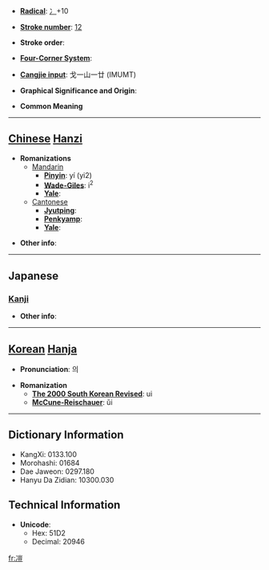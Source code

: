 * '''[[Wiktionary:Chinese radical index| Radical]]''': [[Wiktionary:Chinese radical index 冫|冫]]+10

* '''[[Wiktionary:Chinese total strokes index|Stroke number]]''': [[Wiktionary:Chinese total strokes index 12|12]]

* '''Stroke order''': 

* '''[[Wiktionary:Chinese four corner index|Four-Corner System]]''': 

* '''[[Wiktionary:Chinese Cangjie index|Cangjie input]]''': 戈一山一廿 (IMUMT)

* '''Graphical Significance and Origin''': 

* '''Common Meaning'''

----

== [[Chinese]] [[Hanzi]] ==

* '''Romanizations'''
** [[Mandarin]]
*** '''[[Pinyin]]''': yí (yi2)
*** '''[[Wade-Giles]]''': i<sup>2</sup>
*** '''[[Yale]]''': 
**[[Cantonese]]
***'''[[Jyutping]]''':
***'''[[Penkyamp]]''': 
***'''[[Yale]]''': 

* '''Other info''': 

----

==Japanese==
===[[Kanji]]===
{{kanji|on readings=[[ぎ]] (gi), [[げ]] (ge), [[かい]] (kai), [[がい]] (gai)
|kun readings=[[さむい]] (samui)
}}

* '''Other info''':  

----

== [[Korean]] [[Hanja]] ==

* '''Pronunciation''': 의

* '''Romanization'''
** '''[[The 2000 South Korean Revised Romanization|The 2000 South Korean Revised]]''': ui
** '''[[McCune-Reischauer]]''': ŭi

----

== Dictionary Information ==

* KangXi: 0133.100
* Morohashi: 01684
* Dae Jaweon: 0297.180
* Hanyu Da Zidian: 10300.030

== Technical Information ==

* '''Unicode''':
** Hex: 51D2
** Decimal: 20946

[[fr:凒]]